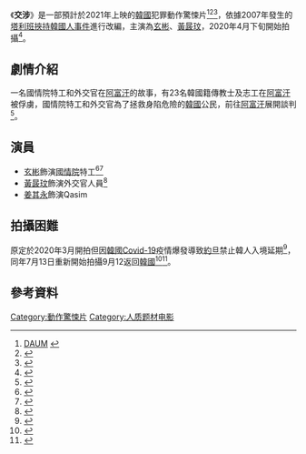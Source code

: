 {{future film}}
{{電影資訊框
| 片名     = 交涉
| 電影原名= {{lang|ko|교섭}}
| 圖像     = 
| 圖像大小  = 
| 圖像說明  = 
| 片名表記  = 
| 副標題    = 
| 導演= {{link-ko|林順禮|임순례}}
| 監製     = 
| 製片     = 
| 動作指導 = 
| 編劇     = 
| 劇本     = 
| 故事     = 
| 原著     = 
| 旁白     = 
| 統籌     = 
| 主演= {{ubl|[[玄彬|玄彬]]|[[黃晸玟|黃晸玟]]}}
| 配樂     = 
| 主題曲   = 
| 片尾曲   = 
| 攝影     = 
| 剪輯     = 
| 音效     = 
| 製片商    = 
| 片長     = 
| 產地 = {{KOR}}
| 語言 =韓語 
| 上映日期 = 
| 發行商   = 
| 發行日期 = 
| 公映許可 = 
| 預算     = 
| 票房     = 
| 前集     = 
| 續集     = 
| 中國大陸片名 = 
| 香港片名 = 
| 澳門片名 = 
| 臺灣片名 = 交涉
| 新加坡片名 = 
| 馬來西亞片名 = 
| 官方網站 = 
}}
《'''交涉'''》是一部預計於2021年上映的[[韓國|韓國]]犯罪動作驚悚片<ref>[https://movie.daum.net/moviedb/main?movieId=130710 DAUM] {{Wayback|url=https://movie.daum.net/moviedb/main?movieId=130710 |date=20201127200513 }}{{ko}}</ref><ref>{{cite news|title=황정민·현빈, 첫 호흡···임순례 감독 신작 '교섭' |url=https://newsis.com/view/?id=NISX20190806_0000733683&cID=10601&pID=10600 |accessdate=2020-12-11 |publisher=newsis |date=2019-08-06 |language=ko}}</ref><ref>{{cite news|title=炫彬新畫報溫暖曝光！談《愛的迫降》與孫藝珍對戲心得與新片《交涉》|url=https://www.koreastardaily.com/tc/amp/132470|accessdate=2020-12-22 |publisher=韓星網 |date=2020-08-06 |language=zh-hant}}</ref>，依據2007年發生的[[2007年塔利班挾持韓國人質事件|塔利班挾持韓國人事件]]進行改編，主演為[[玄彬|玄彬]]、[[黃晸玟|黃晸玟]]，2020年4月下旬開始拍攝<ref>{{cite news |author1=Priya Mendonca, Suman |title=Hyun Bin All Set For Shooting of His Next Project Bargaining in Jordan |url=https://www.ibtimes.sg/hyun-bin-all-set-shooting-his-next-project-bargaining-jordan-47459 |accessdate=2020-12-11 |publisher=IBT |date=2020-06-25 |language=en |archive-date=2020-09-20 |archive-url=https://web.archive.org/web/20200920073232/https://www.ibtimes.sg/hyun-bin-all-set-shooting-his-next-project-bargaining-jordan-47459 |dead-url=no }}</ref>。

==劇情介紹==
一名國情院特工和外交官在[[阿富汗|阿富汗]]的故事，有23名韓國籍傳教士及志工在[[阿富汗|阿富汗]]被俘虜，國情院特工和外交官為了拯救身陷危險的[[韓國|韓國]]公民，前往[[阿富汗|阿富汗]]展開談判<ref>{{cite web |title=交涉(2021) |url=https://v.sogou.com/movie/mzuwy3k7geztonbqhayatpn3zhta.html |website=狐搜視頻 |accessdate=2020-12-14 |language=zh-hans}}</ref>。

==演員==
*[[玄彬|玄彬]]飾演[[韓國國家情報院|國情院]]特工<ref>{{cite news |author1=GRACE TABANERA, LILY |title='Crash Landing On You' Star Hyun Bin Is Working On A New *Action* Film |url=https://www.cosmo.ph/entertainment/hyun-bin-new-movie-bargaining-a2520-20200221 |accessdate=2020-12-11 |publisher=Cosmo |date=2020-02-21 |language=en |archive-date=2020-09-27 |archive-url=https://web.archive.org/web/20200927231912/https://www.cosmo.ph/entertainment/hyun-bin-new-movie-bargaining-a2520-20200221 |dead-url=no }}</ref><ref>{{cite news |title=현빈, 차기작 '교섭'으로 스크린 컴백 |url=https://www.yna.co.kr/view/AKR20200221068700005 |accessdate=2020-12-11 |date=2020-02-21 |language=ko |archive-date=2020-03-14 |archive-url=https://web.archive.org/web/20200314060008/https://www.yna.co.kr/view/AKR20200221068700005 |dead-url=no }}</ref>
*[[黃晸玟|黃晸玟]]飾演外交官人員<ref>{{cite news |author1=OneMusic PH |title=New Action Film “Bargaining” To Star Hyun Bin And Hwang Jung Min |url=https://www.onemusic.ph/news/bargaining-to-star-hyun-bin-and-hwang-jung-min-5760 |accessdate=2020-12-11 |publisher=One Music |date=2020-07-14 |language=en |archive-date=2021-07-25 |archive-url=https://web.archive.org/web/20210725063351/https://www.onemusic.ph/news/bargaining-to-star-hyun-bin-and-hwang-jung-min-5760 }}</ref>
*[[姜其永|姜其永]]飾演Qasim

==拍攝困難==
原定於2020年3月開拍但因[[韓國|韓國]][[嚴重特殊傳染性肺炎疫情|Covid-19]]疫情爆發導致[[約旦|約旦]]禁止韓人入境延期<ref>{{cite news |title=玄彬新電影《交涉》全面停工！韓國疫情爆發影響，約旦禁止韓人入境、玄彬新片進度受阻 |url=https://www.beauty321.com/post/30715 |accessdate=2020-12-11 |publisher=Beauty美人圈 |date=2020-02-25 |language=zh-hant}}</ref>，同年7月13日重新開始拍攝9月12返回[[韓國|韓國]]<ref>{{cite news |title=玄彬 新電影《交涉》約旦拍攝完畢！黝黑肌膚、健壯手臂，男神健康返抵韓國大門！ |url=https://www.marieclaire.com.tw/entertainment/tvshow/52444?atcr=e6925b |accessdate=2020-12-11 |publisher=marie chaire |date=2020-09-12 |language=zh-hant |archive-date=2021-05-08 |archive-url=https://web.archive.org/web/20210508102413/https://www.marieclaire.com.tw/entertainment/tvshow/52444?atcr=e6925b }}</ref><ref>{{cite news |title=영화 '교섭', 요르단과 교섭 끝… 13일 출국 현지 촬영 |url=https://www.chosun.com/site/data/html_dir/2020/07/10/2020071003961.html |accessdate=2020-12-11 |publisher=朝鮮日報 |date=2020-07-10 |language=ko}}</ref>。

== 參考資料 ==
{{reflist}}

[[Category:動作驚悚片|Category:動作驚悚片]]
[[Category:人质题材电影|Category:人质题材电影]]